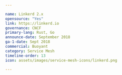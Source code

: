 ---

name: Linkerd 2.x
opensource: "Yes"
link: https://linkerd.io
governance: CNCF
primary-lang: Rust, Go
announce-date: September 2018
ga-1-date: Sept 2018
commercial: Buoyant
category: Service Mesh
timeline-order: 13
icon: assets/images/service-mesh-icons/linkerd.png

---

